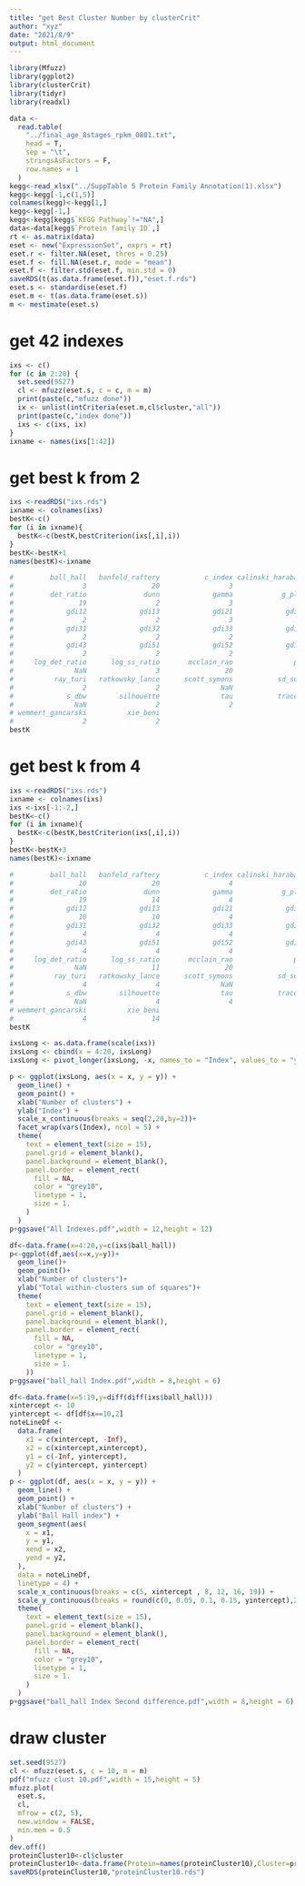 ```yaml
---
title: "get Best Cluster Number by clusterCrit"
author: "xyz"
date: "2021/8/9"
output: html_document
---
```


```r
library(Mfuzz)
library(ggplot2)
library(clusterCrit)
library(tidyr)
library(readxl)
```


```r
data <-
  read.table(
    "../final_age_8stages_rpkm_0801.txt",
    head = T,
    sep = "\t",
    stringsAsFactors = F,
    row.names = 1
  )
kegg<-read_xlsx("../SuppTable 5 Protein Family Annotation(1).xlsx")
kegg<-kegg[-1,c(1,5)]
colnames(kegg)<-kegg[1,]
kegg<-kegg[-1,]
kegg<-kegg[kegg$`KEGG Pathway`!="NA",]
data<-data[kegg$`Protein family ID`,]
rt <- as.matrix(data)
eset <- new("ExpressionSet", exprs = rt)
eset.r <- filter.NA(eset, thres = 0.25)
eset.f <- fill.NA(eset.r, mode = "mean")
eset.f <- filter.std(eset.f, min.std = 0)
saveRDS(t(as.data.frame(eset.f)),"eset.f.rds")
eset.s <- standardise(eset.f)
eset.m <- t(as.data.frame(eset.s))
m <- mestimate(eset.s)
```

# get 42 indexes

```r
ixs <- c()
for (c in 2:20) {
  set.seed(9527)
  cl <- mfuzz(eset.s, c = c, m = m)
  print(paste(c,"mfuzz done"))
  ix <- unlist(intCriteria(eset.m,cl$cluster,"all"))
  print(paste(c,"index done"))
  ixs <- c(ixs, ix)
}
ixname <- names(ixs[1:42])
```

# get best k from 2

```r
ixs <-readRDS("ixs.rds")
ixname <- colnames(ixs)
bestK<-c()
for (i in ixname){
  bestK<-c(bestK,bestCriterion(ixs[,i],i))
}
bestK<-bestK+1
names(bestK)<-ixname

#         ball_hall   banfeld_raftery           c_index calinski_harabasz    davies_bouldin 
#                 3                20                 3                 3                 2 
#         det_ratio              dunn             gamma            g_plus             gdi11 
#                19                 2                 3                20                 2 
#             gdi12             gdi13             gdi21             gdi22             gdi23 
#                 2                 2                 3                 8                10 
#             gdi31             gdi32             gdi33             gdi41             gdi42 
#                 2                 2                 2                 2                 2 
#             gdi43             gdi51             gdi52             gdi53          ksq_detw 
#                 2                 2                 2                 2                 3 
#     log_det_ratio      log_ss_ratio       mcclain_rao               pbm    point_biserial 
#               NaN                 3                20                 3                18 
#          ray_turi   ratkowsky_lance      scott_symons           sd_scat            sd_dis 
#                 2                 2               NaN                20                 2 
#             s_dbw        silhouette               tau           trace_w         trace_wib 
#               NaN                 2                 2                 3                13 
# wemmert_gancarski          xie_beni 
#                 2                 2  
bestK
```

# get best k from 4

```r
ixs <-readRDS("ixs.rds")
ixname <- colnames(ixs)
ixs <-ixs[-1:-2,]
bestK<-c()
for (i in ixname){
  bestK<-c(bestK,bestCriterion(ixs[,i],i))
}
bestK<-bestK+3
names(bestK)<-ixname

#         ball_hall   banfeld_raftery           c_index calinski_harabasz    davies_bouldin 
#                10                20                 4                 4                 4 
#         det_ratio              dunn             gamma            g_plus             gdi11 
#                19                14                 4                20                14 
#             gdi12             gdi13             gdi21             gdi22             gdi23 
#                10                10                 4                 8                10 
#             gdi31             gdi32             gdi33             gdi41             gdi42 
#                 4                 4                 4                 4                 4 
#             gdi43             gdi51             gdi52             gdi53          ksq_detw 
#                 4                 4                 4                 4                 8 
#     log_det_ratio      log_ss_ratio       mcclain_rao               pbm    point_biserial 
#               NaN                11                20                 4                18 
#          ray_turi   ratkowsky_lance      scott_symons           sd_scat            sd_dis 
#                 4                 4               NaN                20                 4 
#             s_dbw        silhouette               tau           trace_w         trace_wib 
#               NaN                 4                 4                 5                13 
# wemmert_gancarski          xie_beni 
#                 4                14 
bestK                

ixsLong <- as.data.frame(scale(ixs))
ixsLong <- cbind(x = 4:20, ixsLong)
ixsLong <- pivot_longer(ixsLong, -x, names_to = "Index", values_to = "y")

p <- ggplot(ixsLong, aes(x = x, y = y)) +
  geom_line() +
  geom_point() +
  xlab("Number of clusters") +
  ylab("Index") +
  scale_x_continuous(breaks = seq(2,20,by=2))+
  facet_wrap(vars(Index), ncol = 5) +
  theme(
    text = element_text(size = 15),
    panel.grid = element_blank(),
    panel.background = element_blank(),
    panel.border = element_rect(
      fill = NA,
      color = "grey10",
      linetype = 1,
      size = 1.
    )
  )
p+ggsave("All Indexes.pdf",width = 12,height = 12)

df<-data.frame(x=4:20,y=c(ixs$ball_hall))
p<-ggplot(df,aes(x=x,y=y))+
  geom_line()+
  geom_point()+
  xlab("Number of clusters")+
  ylab("Total within-clusters sum of squares")+
  theme(
    text = element_text(size = 15),
    panel.grid = element_blank(),
    panel.background = element_blank(),
    panel.border = element_rect(
      fill = NA,
      color = "grey10",
      linetype = 1,
      size = 1.
    ))
p+ggsave("ball_hall Index.pdf",width = 8,height = 6)

df<-data.frame(x=5:19,y=diff(diff(ixs$ball_hall)))
xintercept <- 10
yintercept <- df[df$x==10,2]
noteLineDf <-
  data.frame(
    x1 = c(xintercept, -Inf),
    x2 = c(xintercept,xintercept),
    y1 = c(-Inf, yintercept),
    y2 = c(yintercept, yintercept)
  )
p <- ggplot(df, aes(x = x, y = y)) +
  geom_line() +
  geom_point() +
  xlab("Number of clusters") +
  ylab("Ball Hall index") +
  geom_segment(aes(
    x = x1,
    y = y1,
    xend = x2,
    yend = y2,
  ),
  data = noteLineDf,
  linetype = 4) +
  scale_x_continuous(breaks = c(5, xintercept , 8, 12, 16, 19)) +
  scale_y_continuous(breaks = round(c(0, 0.05, 0.1, 0.15, yintercept),2)) +
  theme(
    text = element_text(size = 15),
    panel.grid = element_blank(),
    panel.background = element_blank(),
    panel.border = element_rect(
      fill = NA,
      color = "grey10",
      linetype = 1,
      size = 1.
    )
  )
p+ggsave("ball_hall Index Second difference.pdf",width = 8,height = 6)
```

# draw cluster

```r
set.seed(9527)
cl <- mfuzz(eset.s, c = 10, m = m)
pdf("mfuzz clust 10.pdf",width = 15,height = 5)
mfuzz.plot(
  eset.s,
  cl,
  mfrow = c(2, 5),
  new.window = FALSE,
  min.mem = 0.5
)
dev.off()
proteinCluster10<-cl$cluster
proteinCluster10<-data.frame(Protein=names(proteinCluster10),Cluster=proteinCluster10)
saveRDS(proteinCluster10,"proteinCluster10.rds")
```